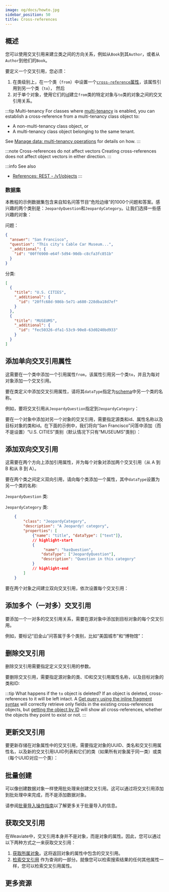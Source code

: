 ```yaml
---
image: og/docs/howto.jpg
sidebar_position: 50
title: Cross-references
---
```



## 概述

您可以使用交叉引用来建立类之间的方向关系，例如从`Book`到其`Author`，或者从`Author`到他们的`Book`。

要定义一个交叉引用，您必须：
1. 在类级别上，在一个类（`from`）中设置一个[`cross-reference`属性](../config-refs/datatypes.md#datatype-cross-reference)，该属性引用到另一个类（`to`），
然后
2. 对于单个对象，使用它们的[id](../api/graphql/additional-properties.md#id)建立`from`类的特定对象与`to`类的对象之间的交叉引用关系。

:::tip Multi-tenancy
For classes where [multi-tenancy](../concepts/data.md#multi-tenancy) is enabled, you can establish a cross-reference from a multi-tenancy class object to:
- A non-multi-tenancy class object, or
- A multi-tenancy class object belonging to the same tenant.

See [Manage data: multi-tenancy operations](./multi-tenancy.md#cross-references) for details on how.
:::

:::note Cross-references do not affect vectors
Creating cross-references does not affect object vectors in either direction.
:::

:::info See also
- [References: REST - /v1/objects](../api/rest/objects.md#cross-references)
:::


### 数据集

<!-- 暂时注释掉，因为该软件包是非官方的 -->
<!-- （可以在 [weaviate-demo-datasets](https://pypi.org/project/weaviate-demo-datasets/) Python软件包中找到） -->

本教程的示例数据集包含来自知名问答节目“危险边缘”的1000个问题和答案。感兴趣的两个类别是：`JeopardyQuestion`和`JeopardyCategory`。让我们选择一些感兴趣的对象：

问题：

```json
{
  "answer": "San Francisco",
  "question": "This city's Cable Car Museum...",
  "_additional": {
    "id": "00ff6900-e64f-5d94-90db-c8cfa3fc851b"
  }
}
```

分类:

```json
[
  {
    "title": "U.S. CITIES",
    "_additional": {
      "id": "20ffc68d-986b-5e71-a680-228dba18d7ef"
    }
  },
  {
    "title": "MUSEUMS",
    "_additional": {
      "id": "fec50326-dfa1-53c9-90e8-63d0240bd933"
    }
  }
]
```


## 添加单向交叉引用属性

这需要在一个类中添加一个引用属性`from`，该属性引用另一个类`to`，并且为每对对象添加一个交叉引用。

要在类定义中添加交叉引用属性，请将其`dataType`指定为[schema](../tutorials/schema.md)中另一个类的名称。

例如，要将交叉引用从`JeopardyQuestion`指定到`JeopardyCategory`：

<FilteredTextBlock
  text={PythonCode}
  startMarker="# CrossRefDefinition"
  endMarker="# END CrossRefDefinition"
  language="json"
/>

要在一个对象中添加对另一个对象的交叉引用，需要指定源类和id、属性名称以及目标对象的类和id。在下面的示例中，我们将向“San Francisco”问答中添加（而不是设置）“U.S. CITIES”类别（默认情况下只有“MUSEUMS”类别）：

<Tabs groupId="languages">
  <TabItem value="py" label="Python">

  <FilteredTextBlock
    text={PythonCode}
    startMarker="# OneWay Python"
    endMarker="# END OneWay Python"
    language="py"
  />

  </TabItem>
  <TabItem value="js" label="TypeScript">

  <FilteredTextBlock
    text={TSCode}
    startMarker="// OneWay TS"
    endMarker="// END OneWay TS"
    language="ts"
  />

  </TabItem>
</Tabs>


## 添加双向交叉引用

这需要在两个方向上添加引用属性，并为每个对象对添加两个交叉引用（从 A 到 B 和从 B 到 A）。

要在两个类之间定义双向引用，请向每个类添加一个属性，其中`dataType`设置为另一个类的名称:

`JeopardyQuestion` 类:
<FilteredTextBlock
  text={PythonCode}
  startMarker="# CrossRefDefinition"
  endMarker="# END CrossRefDefinition"
  language="json"
/>

`JeopardyCategory` 类:
```json
    {
        "class": "JeopardyCategory",
        "description": "A Jeopardy! category",
        "properties": [
            {"name": "title", "dataType": ["text"]},
            // highlight-start
            {
                 "name": "hasQuestion",
                "dataType": ["JeopardyQuestion"],
                "description": "Question in this category"
            }
            // highlight-end
        ]
    }
```

要在两个对象之间建立双向交叉引用，依次设置每个交叉引用：

<Tabs groupId="languages">
  <TabItem value="py" label="Python">

  <FilteredTextBlock
    text={PythonCode}
    startMarker="# TwoWay Python"
    endMarker="# END TwoWay Python"
    language="py"
  />

  </TabItem>
  <TabItem value="js" label="TypeScript">

  <FilteredTextBlock
    text={TSCode}
    startMarker="// TwoWay TS"
    endMarker="// END TwoWay TS"
    language="ts"
  />

  </TabItem>
</Tabs>


## 添加多个（一对多）交叉引用

要添加一个一对多的交叉引用关系，需要在源对象中添加到目标对象的每个交叉引用。

例如，要标记“旧金山”问答属于多个类别，比如“美国城市”和“博物馆”：

<Tabs groupId="languages">
  <TabItem value="py" label="Python">

  <FilteredTextBlock
    text={PythonCode}
    startMarker="# Multiple Python"
    endMarker="# END Multiple Python"
    language="py"
  />

  </TabItem>
  <TabItem value="js" label="TypeScript">

  <FilteredTextBlock
    text={TSCode}
    startMarker="// Multiple TS"
    endMarker="// END Multiple TS"
    language="ts"
  />

  </TabItem>
</Tabs>


## 删除交叉引用

删除交叉引用需要指定定义交叉引用的参数。

要删除交叉引用，需要指定源对象的类、ID和交叉引用属性名称，以及目标对象的类和ID:

<Tabs groupId="languages">
  <TabItem value="py" label="Python">

  <FilteredTextBlock
    text={PythonCode}
    startMarker="# 删除 Python"
    endMarker="# END 删除 Python"
    language="py"
  />

  </TabItem>
  <TabItem value="js" label="TypeScript">

  <FilteredTextBlock
    text={TSCode}
    startMarker="// 删除 TS"
    endMarker="// END Delete TS"
    language="ts"
  />

  </TabItem>
</Tabs>

:::tip
What happens if the `to` object is deleted?
If an object is deleted, cross-references to it will be left intact. A [Get query using the inline fragment syntax](../search/basics.md#retrieve-cross-referenced-properties) will correctly retrieve only fields in the existing cross-references objects, but [getting the object by ID](../api/rest/objects.md#get-a-data-object) will show all cross-references, whether the objects they point to exist or not.
:::


## 更新交叉引用

要更新存储在对象属性中的交叉引用，需要指定对象的UUID、类名和交叉引用属性名，以及新的交叉引用UUID列表和它们的类（如果所有对象属于同一类）或类（每个UUID对应一个类）：

<Tabs groupId="languages">
  <TabItem value="py" label="Python">

  <FilteredTextBlock
    text={PythonCode}
    startMarker="# 更新Python"
    endMarker="# END 更新Python"
    language="py"
  />

  </TabItem>
  <TabItem value="js" label="TypeScript">

  <FilteredTextBlock
    text={TSCode}
    startMarker="// Update TS"
    endMarker="// END Update TS"
    language="ts"
  />

  </TabItem>
</Tabs>

## 批量创建

可以像创建数据对象一样使用批处理来创建交叉引用。这可以通过将交叉引用添加到批处理中来完成，而不是添加数据对象。

请参阅[批量导入操作指南](./import.mdx)以了解更多关于批量导入的信息。

## 获取交叉引用

在Weaviate中，交叉引用本身并不是对象，而是对象的属性。因此，您可以通过以下两种方式之一来获取交叉引用：
1. [获取所属对象](../api/rest/objects.md#get-a-data-object)。这将返回对象的属性中包含的交叉引用。
1. [检索交叉引用](../search/basics.md#retrieve-cross-referenced-properties) 作为查询的一部分。就像您可以检索搜索结果的任何其他属性一样，您可以检索交叉引用属性。

## 更多资源


<DocsMoreResources />